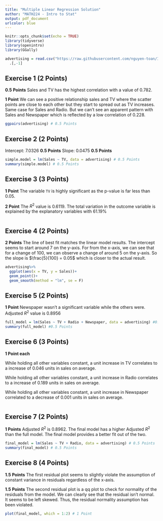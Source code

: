 ```yaml
---
title: "Multiple Linear Regression Solution"
author: "MATH224 - Intro to Stat"
output: pdf_document
urlcolor: blue
---
```


```r
knitr::opts_chunk$set(echo = TRUE)
library(tidyverse)
library(openintro)
library(GGally)

advertising = read.csv("https://raw.githubusercontent.com/nguyen-toan/ISLR/master/dataset/Advertising.csv")%>%
  .[,-1]
```

## Exercise 1 (2 Points)

**0.5 Points** Sales and TV has the highest correlation with a value of 0.782.

**1 Point** We can see a positive relationship sales and TV where the scatter points are close to each other but they start to spread out as TV increases. Same case for Sales and Radio. But we can't see an apparent pattern with Sales and Newspaper which is reflected by a low correlation of 0.228.

```r
ggpairs(advertising) # 0.5 Points
```


## Exercise 2 (2 Points)

Intercept: 7.0326 **0.5 Points**
Slope: 0.0475 **0.5 Points**

```r
simple.model = lm(Sales ~ TV, data = advertising) # 0.5 Points
summary(simple.model) # 0.5 Points
```


## Exercise 3 (3 Points)

**1 Point** The variable `TV` is highly significant as the p-value is far less than 0.05. 

**2 Point** The $R^2$ value is 0.6119. The total variation in the outcome variable is explained by the explanatory variables with 61.19%

```r

```


## Exercise 4 (2 Points)

**2 Points** The line of best fit matches the linear model results. The intercept seems to start around 7 on the y-axis. For from the x-axis, we can see that for a change of 100, we can observe a change of around 5 on the y-axis. So the slope is $\frac{5}{100} = 0.05$ which is closer to the actual result.

```r
advertising%>%
  ggplot(aes(x = TV, y = Sales))+
  geom_point()+
  geom_smooth(method = "lm", se = F)
```


## Exercise 5 (2 Points)

**1 Point** Newspaper wasn't a significant variable while the others were. Adjusted $R^2$ value is 0.8956

```r
full_model = lm(Sales ~ TV + Radio + Newspaper, data = advertising) #0.5 Points
summary(full_model) #0.5 Points
```


## Exercise 6 (3 Points)

**1 Point each**

While holding all other variables constant, a unit increase in TV correlates to a increase of 0.046 units in sales on average.

While holding all other variables constant, a unit increase in Radio correlates to a increase of 0.189 units in sales on average.

While holding all other variables constant, a unit increase in Newspaper correlated to a decrease of 0.001 units in sales on average.

```r

```


## Exercise 7 (2 Points)

**1 Points** Adjusted $R^2$ is 0.8962. The final model has a higher Adjusted $R^2$ than the full model. The final model provides a better fit out of the two.

```r
final_model = lm(Sales ~ TV + Radio, data = advertising) # 0.5 Points
summary(final_model) # 0.5 Points
```


## Exercise 8 (4 Points)

**1.5 Points** The first residual plot seems to slightly violate the assumption of constant variance in residuals regardless of the x-axis.

**1.5 Points** The second residual plot is a qq plot to check for normality of the residuals from the model. We can clearly see that the residual isn't normal. It seems to be left skewed. Thus, the residual normality assumption has been violated.

```r
plot(final_model, which = 1:2) # 1 Point
```